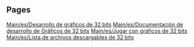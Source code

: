
== Pages ==
[[Main/es/Desarrollo de gráficos de 32 bits]]
[[Main/es/Documentación de desarrollo de Gráficos de 32 bits]]
[[Main/es/Jugar con gráficos de 32 bits]]
[[Main/es/Lista de archivos descargables de 32 bits]]
